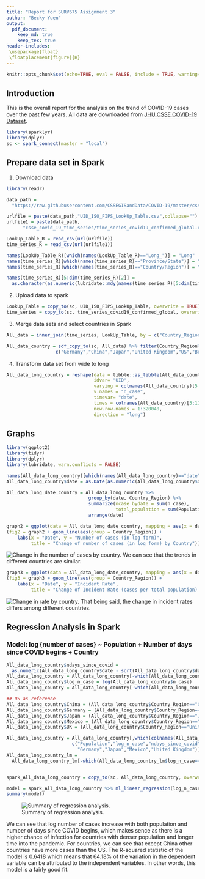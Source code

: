 ```yaml
---
title: "Report for SURV675 Assignment 3"
author: "Becky Yuen"
output:
  pdf_document:
    keep_md: true
    keep_tex: true
header-includes:
 \usepackage{float}
 \floatplacement{figure}{H}
---
```


```r
knitr::opts_chunk$set(echo=TRUE, eval = FALSE, include = TRUE, warning=FALSE, message=FALSE)
```

## Introduction

This is the overall report for the analysis on the trend of COVID-19 cases over the past few years. All data are downloaded from [JHU CSSE COVID-19 Dataset](https://github.com/CSSEGISandData/COVID-19/tree/master/csse_covid_19_data).


```r
library(sparklyr)
library(dplyr)
sc <- spark_connect(master = "local")
```


## Prepare data set in Spark

1. Download data

```r
library(readr)

data_path = 
  "https://raw.githubusercontent.com/CSSEGISandData/COVID-19/master/csse_covid_19_data/"

urlfile = paste(data_path,"UID_ISO_FIPS_LookUp_Table.csv",collapse="")
urlfile1 = paste(data_path,
      "csse_covid_19_time_series/time_series_covid19_confirmed_global.csv",collapse="")

LookUp_Table_R = read_csv(url(urlfile))
time_series_R = read_csv(url(urlfile1))

names(LookUp_Table_R)[which(names(LookUp_Table_R)=="Long_")] = "Long"
names(time_series_R)[which(names(time_series_R)=="Province/State")] = "Province_State"
names(time_series_R)[which(names(time_series_R)=="Country/Region")] = "Country_Region"

names(time_series_R)[5:dim(time_series_R)[2]] = 
  as.character(as.numeric(lubridate::mdy(names(time_series_R)[5:dim(time_series_R)[2]])))
```

2. Upload data to spark

```r
LookUp_Table = copy_to(sc, UID_ISO_FIPS_LookUp_Table, overwrite = TRUE)
time_series = copy_to(sc, time_series_covid19_confirmed_global, overwrite = TRUE)
```

3. Merge data sets and select countries in Spark

```r
All_data = inner_join(time_series, LookUp_Table, by = c("Country_Region","Lat","Long"))

All_data_country = sdf_copy_to(sc, All_data) %>% filter(Country_Region%in%
                  c("Germany","China","Japan","United Kingdom","US","Brail","Mexico"))
```

4. Transform data set from wide to long

```r
All_data_long_country = reshape(data = tibble::as_tibble(All_data_country),
                                idvar= "UID",
                                varying = colnames(All_data_country)[5:1147], 
                                v.names = "n_case",
                                timevar= "date",
                                times = colnames(All_data_country)[5:1147], 
                                new.row.names = 1:320040,
                                direction = "long")
```



## Graphs

```r
library(ggplot2)
library(tidyr)
library(dplyr)
library(lubridate, warn.conflicts = FALSE)

names(All_data_long_country)[which(names(All_data_long_country)=="date")] = "date_int"
All_data_long_country$date = as.Date(as.numeric(All_data_long_country$date_int))

All_data_long_date_country = All_data_long_country %>% 
                              group_by(date, Country_Region) %>% 
                              summarize(ncase_bydate = sum(n_case), 
                                        total_population = sum(Population)) %>% 
                              arrange(date) 
```


```r
graph2 = ggplot(data = All_data_long_date_country, mapping = aes(x = date, y = log(ncase_bydate)))
(fig2 = graph2 + geom_line(aes(group = Country_Region)) + 
    labs(x = "Date", y = "Number of cases (in log form)", 
         title = "Change of number of cases (in log form) by Country"))
```
![Change in the number of cases by country.](../figures/fig2.jpeg)
We can see that the trends in different countries are similar.\

```r
graph3 = ggplot(data = All_data_long_date_country, mapping = aes(x = date, y = ncase_bydate/total_population))
(fig3 = graph3 + geom_line(aes(group = Country_Region)) + 
    labs(x = "Date", y = "Incident Rate", 
         title = "Change of Incident Rate (cases per total population) by Country"))
```
![Change in rate by country.](../figures/fig3.jpeg)
That being said, the change in incident rates differs among different countries.




## Regression Analysis in Spark

### Model: $\log\left\{ \text{number of cases} \right\}$ ~ Population + Number of days since COVID begins + Country

```r
All_data_long_country$ndays_since_covid = 
  as.numeric(All_data_long_country$date - sort(All_data_long_country$date)[1])
All_data_long_country = All_data_long_country[-which(All_data_long_country$n_case==0),]
All_data_long_country$log_n_case = log(All_data_long_country$n_case)
All_data_long_country = All_data_long_country[-which(All_data_long_country$log_n_case==0),]

## US as reference
All_data_long_country$China = (All_data_long_country$Country_Region=="China")+0
All_data_long_country$Germany = (All_data_long_country$Country_Region=="Germany")+0
All_data_long_country$Japan = (All_data_long_country$Country_Region=="Japan")+0
All_data_long_country$Mexico = (All_data_long_country$Country_Region=="Mexico")+0
All_data_long_country$UK = (All_data_long_country$Country_Region=="United Kingdom")+0

All_data_long_country = All_data_long_country[,which(colnames(All_data_long_country)%in%
                        c("Population","log_n_case","ndays_since_covid","China",
                          "Germany","Japan","Mexico","United Kingdom"))]
All_data_long_country_lm =
  All_data_long_country_lm[-which(All_data_long_country_lm$log_n_case==-Inf),]


spark_All_data_long_country = copy_to(sc, All_data_long_country, overwrite = TRUE)

model = spark_All_data_long_country %>% ml_linear_regression(log_n_case ~ .) 
summary(model)
```
![Summary of regression analysis.](../figures/ml_regression_summary.JPG)

We can see that log number of cases increase with both population and number of days since COVID begins, which makes sence as there is a higher chance of infection for countries with denser population and longer time into the pandemic. For countries, we can see that except China other countries have more cases than the US. The R-squared statistic of the model is 0.6418 which means that 64.18\% of the variation in the dependent variable can be attributed to the independent variables. In other words, this model is a fairly good fit.





















